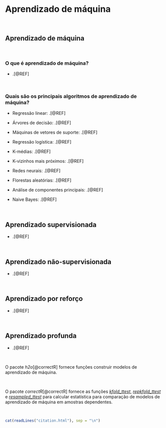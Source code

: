 # **Aprendizado de máquina** {#aprendizado-maquina}

<br>

## Aprendizado de máquina

<br>

### O que é aprendizado de máquina?

-   .[@REF]

<br>

### Quais são os principais algoritmos de aprendizado de máquina?

-   Regressão linear: .[@REF]

-   Árvores de decisão: .[@REF]

-   Máquinas de vetores de suporte: .[@REF]

-   Regressão logística: .[@REF]

-   K-médias: .[@REF]

-   K-vizinhos mais próximos: .[@REF]

-   Redes neurais: .[@REF]

-   Florestas aleatórias: .[@REF]

-   Análise de componentes principais: .[@REF]

-   Naive Bayes: .[@REF]

<br>

## Aprendizado supervisionada

-   .[@REF]

<br>

## Aprendizado não-supervisionada

-   .[@REF]

<br>

## Aprendizado por reforço

-   .[@REF]

<br>

## Aprendizado profunda

-   .[@REF]

<br>

::: {.infobox .Rlogo data-latex="{images/Rlogo}"}
O pacote *h2o*[@correctR] fornece funções construir modelos de aprendizado de máquina.
:::

<br>

::: {.infobox .Rlogo data-latex="{images/Rlogo}"}
O pacote *correctR*[@correctR] fornece as funções [*kfold_ttest*](https://cloud.r-project.org/web/packages/correctR/correctR.pdf), [*repkfold_ttest*](https://cloud.r-project.org/web/packages/correctR/correctR.pdf) e [*resampled_ttest*](https://cloud.r-project.org/web/packages/correctR/correctR.pdf) para calcular estatística para comparação de modelos de aprendizado de máquina em amostras dependentes.
:::

<br>

```r
cat(readLines("citation.html"), sep = "\n")
```

<br>
